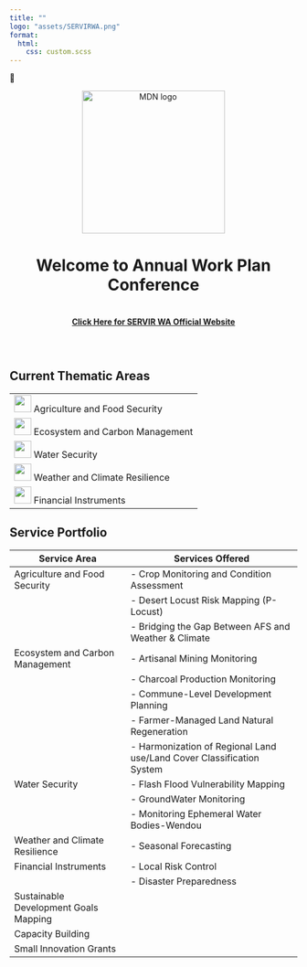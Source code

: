 ```yaml
---
title: ""
logo: "assets/SERVIRWA.png"
format: 
  html:
    css: custom.scss
---
```


🔗 

 <style>
    header {
      text-align: center; /* Aligns text and inline elements to the center */
      display: flex; /* Uses flexbox to manage layout */
      flex-direction: column; /* Aligns children elements vertically */
      align-items: center; /* Centers the flex items along the cross axis */
    }
  </style>
</head>
<body>
  <header>
    <img src="assets/servirlogosmall.png" width="250" alt="MDN logo" />
    <h1>Welcome to Annual Work Plan Conference</h1>
     <h4>[Click Here for SERVIR WA Official Website](https://servir.icrisat.org/)</h4>
  </header>
</body>




## Current Thematic Areas 

|                 |
|-----------------------------------|
| <img src="assets/afs.jpg" width="30">   Agriculture and Food Security     | 
|<img src="assets/ecm.jpg" width="30">   Ecosystem and Carbon Management   | 
|<img src="assets/ws.jpg" width="30">   Water Security                    | 
| <img src="assets/wcr.jpg" width="30">  Weather and Climate Resilience    | 
| <img src="assets/fis.jpg" width="30">  Financial Instruments             | 

## Service Portfolio

| Service Area                       | Services Offered                                    |
|------------------------------------|-----------------------------------------------------|
| Agriculture and Food Security      | - Crop Monitoring and Condition Assessment          |
|                                    | - Desert Locust Risk Mapping (P-Locust)             |
|                                    | - Bridging the Gap Between AFS and Weather & Climate|
| Ecosystem and Carbon Management    | - Artisanal Mining Monitoring                       |
|                                    | - Charcoal Production Monitoring                    |
|                                    | - Commune-Level Development Planning                |
|                                    | - Farmer-Managed Land Natural Regeneration          |
|                                    | - Harmonization of Regional Land use/Land Cover Classification System|
| Water Security                     | - Flash Flood Vulnerability Mapping                 |
|                                    | - GroundWater Monitoring                           |
|                                    | - Monitoring Ephemeral Water Bodies-Wendou               |
| Weather and Climate Resilience     | - Seasonal Forecasting                              |
| Financial Instruments              | - Local Risk Control                                |
|                                    | - Disaster Preparedness                             |
| Sustainable Development Goals Mapping |                          |
| Capacity Building               |                             |
| Small Innovation Grants          |                            |


